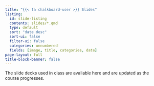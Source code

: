 ```yaml
---
title: "{{< fa chalkboard-user >}} Slides"
listing:
  id: slide-listing
  contents: slides/*.qmd
  type: default
  sort: "date desc"
  sort-ui: false
  filter-ui: false
  categories: unnumbered
  fields: [image, title, categories, date]
page-layout: full
title-block-banner: false
---
```


The slide decks used in class are available here and are updated as the course progresses.

::: {#slide-listing}
:::
